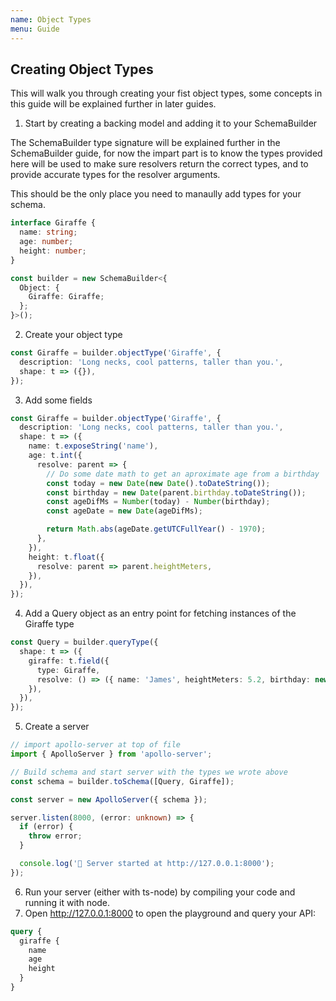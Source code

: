 ```yaml
---
name: Object Types
menu: Guide
---
```


## Creating Object Types

This will walk you through creating your fist object types, some concepts in this guide will be
explained further in later guides.

1. Start by creating a backing model and adding it to your SchemaBuilder

The SchemaBuilder type signature will be explained further in the SchemaBuilder guide, for now the
impart part is to know the types provided here will be used to make sure resolvers return the
correct types, and to provide accurate types for the resolver arguments.

This should be the only place you need to manaully add types for your schema.

```typescript
interface Giraffe {
  name: string;
  age: number;
  height: number;
}

const builder = new SchemaBuilder<{
  Object: {
    Giraffe: Giraffe;
  };
}>();
```

2. Create your object type

```typescript
const Giraffe = builder.objectType('Giraffe', {
  description: 'Long necks, cool patterns, taller than you.',
  shape: t => ({}),
});
```

3. Add some fields

```typescript
const Giraffe = builder.objectType('Giraffe', {
  description: 'Long necks, cool patterns, taller than you.',
  shape: t => ({
    name: t.exposeString('name'),
    age: t.int({
      resolve: parent => {
        // Do some date math to get an aproximate age from a birthday
        const today = new Date(new Date().toDateString());
        const birthday = new Date(parent.birthday.toDateString());
        const ageDifMs = Number(today) - Number(birthday);
        const ageDate = new Date(ageDifMs);

        return Math.abs(ageDate.getUTCFullYear() - 1970);
      },
    }),
    height: t.float({
      resolve: parent => parent.heightMeters,
    }),
  }),
});
```

4. Add a Query object as an entry point for fetching instances of the Giraffe type

```typescript
const Query = builder.queryType({
  shape: t => ({
    giraffe: t.field({
      type: Giraffe,
      resolve: () => ({ name: 'James', heightMeters: 5.2, birthday: new Date(2012, 11, 12) }),
    }),
  }),
});
```

5. Create a server

```typescript
// import apollo-server at top of file
import { ApolloServer } from 'apollo-server';

// Build schema and start server with the types we wrote above
const schema = builder.toSchema([Query, Giraffe]);

const server = new ApolloServer({ schema });

server.listen(8000, (error: unknown) => {
  if (error) {
    throw error;
  }

  console.log('🚀 Server started at http://127.0.0.1:8000');
});
```

6. Run your server (either with ts-node) by compiling your code and running it with node.
7. Open http://127.0.0.1:8000 to open the playground and query your API:

```graphql
query {
  giraffe {
    name
    age
    height
  }
}
```
